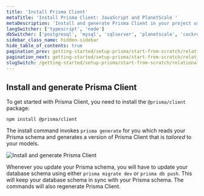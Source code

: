 ```yaml
---
title: 'Install Prisma Client'
metaTitle: 'Install Prisma Client: JavaScript and PlanetScale '
metaDescription: 'Install and generate Prisma Client in your project using JavaScript and PlanetScale'
langSwitcher: ['typescript', 'node']
dbSwitcher: ['postgresql', 'mysql', 'sqlserver', 'planetscale', 'cockroachdb']
sidebar_class_name: hidden-sidebar
hide_table_of_contents: true
pagination_prev: getting-started/setup-prisma/start-from-scratch/relational-databases/using-prisma-migrate-node-planetscale
pagination_next: getting-started/setup-prisma/start-from-scratch/relational-databases/querying-the-database-node-planetscale
slugSwitch: /getting-started/setup-prisma/start-from-scratch/relational-databases/install-prisma-client-
---
```

 

## Install and generate Prisma Client

To get started with Prisma Client, you need to install the `@prisma/client` package:

```terminal copy
npm install @prisma/client
```

The install command invokes `prisma generate` for you which reads your Prisma schema and generates a version of Prisma Client that is _tailored_ to your models.

![Install and generate Prisma Client](/img/getting-started/prisma-client-install-and-generate.png)


Whenever you update your Prisma schema, you will have to update your database schema using either `prisma migrate dev` or `prisma db push`. This will keep your database schema in sync with your Prisma schema. The commands will also regenerate Prisma Client.

